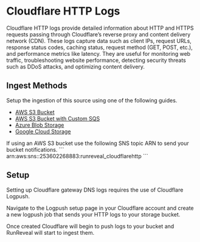 
# Cloudflare HTTP Logs

Cloudflare HTTP logs provide detailed information about HTTP and HTTPS requests passing through Cloudflare’s reverse proxy and content delivery network (CDN). These logs capture data such as client IPs, request URLs, response status codes, caching status, request method (GET, POST, etc.), and performance metrics like latency. They are useful for monitoring web traffic, troubleshooting website performance, detecting security threats such as DDoS attacks, and optimizing content delivery.

## Ingest Methods

Setup the ingestion of this source using one of the following guides.

- [AWS S3 Bucket](/sources/object-storage/s3)
- [AWS S3 Bucket with Custom SQS](/sources/object-storage/external-s3)
- [Azure Blob Storage](/sources/object-storage/azure)
- [Google Cloud Storage](/sources/object-storage/gcs)

<Callout type='info'>
If using an AWS S3 bucket use the following SNS topic ARN to send your bucket notifications.
```
arn:aws:sns:<REGION>:253602268883:runreveal_cloudflarehttp
```
</Callout>

## Setup

Setting up Cloudflare gateway DNS logs requires the use of Cloudflare Logpush.

Navigate to the Logpush setup page in your Cloudflare account and create a new logpush job that sends your HTTP logs to your storage bucket.

Once created Cloudflare will begin to push logs to your bucket and RunReveal will start to ingest them.